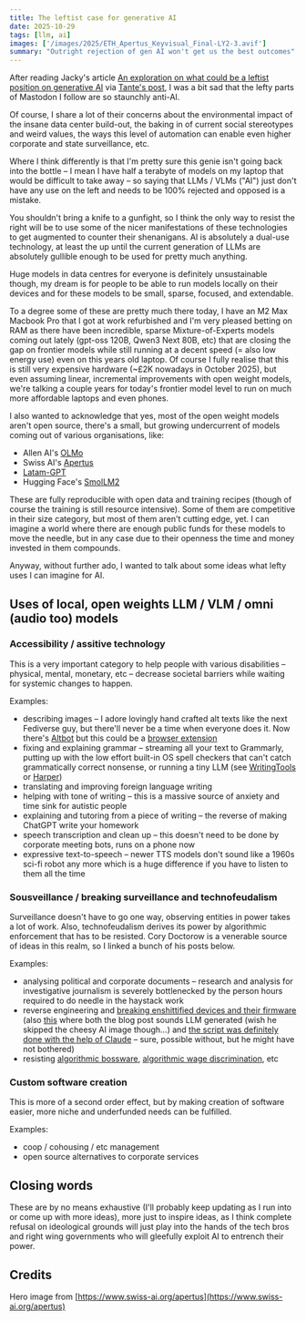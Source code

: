```yaml
---
title: The leftist case for generative AI
date: 2025-10-29
tags: [llm, ai]
images: ['/images/2025/ETH_Apertus_Keyvisual_Final-LY2-3.avif']
summary: "Outright rejection of gen AI won't get us the best outcomes"
---
```


After reading Jacky's article [An exploration on what could be a leftist position on generative AI](https://www.jacky.wtf/essays/2025/left-ai/) via [Tante's post](https://tldr.nettime.org/@tante/115448308729711122), I was a bit sad that the lefty parts of Mastodon I follow are so staunchly anti-AI.

Of course, I share a lot of their concerns about the environmental impact of the insane data center build-out, the baking in of current social stereotypes and weird values, the ways this level of automation can enable even higher corporate and state surveillance, etc.

Where I think differently is that I'm pretty sure this genie isn't going back into the bottle – I mean I have half a terabyte of models on my laptop that would be difficult to take away – so saying that LLMs / VLMs ("AI") just don't have any use on the left and needs to be 100% rejected and opposed is a mistake.

You shouldn't bring a knife to a gunfight, so I think the only way to resist the right will be to use some of the nicer manifestations of these technologies to get augmented to counter their shenanigans. AI is absolutely a dual-use technology, at least the up until the current generation of LLMs are absolutely gullible enough to be used for pretty much anything.

Huge models in data centres for everyone is definitely unsustainable though, my dream is for people to be able to run models locally on their devices and for these models to be small, sparse, focused, and extendable.

To a degree some of these are pretty much there today, I have an M2 Max Macbook Pro that I got at work refurbished and I'm very pleased betting on RAM as there have been incredible, sparse Mixture-of-Experts models coming out lately (gpt-oss 120B, Qwen3 Next 80B, etc) that are closing the gap on frontier models while still running at a decent speed (= also low energy use) even on this years old laptop. Of course I fully realise that this is still very expensive hardware (~£2K nowadays in October 2025), but even assuming linear, incremental improvements with open weight models, we're talking a couple years for today's frontier model level to run on much more affordable laptops and even phones.

I also wanted to acknowledge that yes, most of the open weight models aren't open source, there's a small, but growing undercurrent of models coming out of various organisations, like:

- Allen AI's [OLMo](https://allenai.org/olmo)
- Swiss AI's [Apertus](https://www.swiss-ai.org/apertus)
- [Latam-GPT](https://www.latamgpt.org)
- Hugging Face's [SmolLM2](https://huggingface.co/blog/Kseniase/insidesmol)

These are fully reproducible with open data and training recipes (though of course the training is still resource intensive). Some of them are competitive in their size category, but most of them aren't cutting edge, yet. I can imagine a world where there are enough public funds for these models to move the needle, but in any case due to their openness the time and money invested in them compounds.

Anyway, without further ado, I wanted to talk about some ideas what lefty uses I can imagine for AI.

## Uses of local, open weights LLM / VLM / omni (audio too) models

### Accessibility / assitive technology

This is a very important category to help people with various disabilities – physical, mental, monetary, etc – decrease societal barriers while waiting for systemic changes to happen.

Examples:

- describing images – I adore lovingly hand crafted alt texts like the next Fediverse guy, but there'll never be a time when everyone does it. Now there's [Altbot](https://github.com/micr0-dev/AltBot) but this could be a [browser extension](https://github.com/daaain/image-alt-text-generator-extension)
- fixing and explaining grammar – streaming all your text to Grammarly, putting up with the low effort built-in OS spell checkers that can't catch grammatically correct nonsense, or running a tiny LLM (see [WritingTools](https://github.com/theJayTea/WritingTools) or [Harper](https://github.com/Automattic/harper))
- translating and improving foreign language writing
- helping with tone of writing – this is a massive source of anxiety and time sink for autistic people
- explaining and tutoring from a piece of writing – the reverse of making ChatGPT write your homework
- speech transcription and clean up – this doesn't need to be done by corporate meeting bots, runs on a phone now
- expressive text-to-speech – newer TTS models don't sound like a 1960s sci-fi robot any more which is a huge difference if you have to listen to them all the time

### Sousveillance / breaking surveillance and technofeudalism

Surveillance doesn't have to go one way, observing entities in power takes a lot of work. Also, technofeudalism derives its power by algorithmic enforcement that has to be resisted. Cory Doctorow is a venerable source of ideas in this realm, so I linked a bunch of his posts below.

Examples:

- analysing political and corporate documents – research and analysis for investigative journalism is severely bottlenecked by the person hours required to do needle in the haystack work
- reverse engineering and [breaking enshittified devices and their firmware](https://pluralistic.net/2023/01/12/beg-forgiveness-ask-permission/#deerey-me) (also [this](https://codetiger.github.io/blog/the-day-my-smart-vacuum-turned-against-me/) where both the blog post sounds LLM generated (wish he skipped the cheesy AI image though...) and [the script was definitely done with the help of Claude](https://github.com/codetiger/VacuumRobot/commit/0b3340f231f5cae8d266fdf60b6f7ac1032bad7a#diff-bc37d034bad564583790a46f19d807abfe519c5671395fd494d8cce506c42947R212) – sure, possible without, but he might have not bothered)
- resisting [algorithmic bossware](https://pluralistic.net/2024/11/26/hawtch-hawtch/#you-treasure-what-you-measure), [algorithmic wage discrimination](https://pluralistic.net/2024/12/18/loose-flapping-ends/#luigi-has-a-point), etc

### Custom software creation

This is more of a second order effect, but by making creation of software easier, more niche and underfunded needs can be fulfilled.

Examples:

- coop / cohousing / etc management
- open source alternatives to corporate services

## Closing words

These are by no means exhaustive (I'll probably keep updating as I run into or come up with more ideas), more just to inspire ideas, as I think complete refusal on ideological grounds will just play into the hands of the tech bros and right wing governments who will gleefully exploit AI to entrench their power.

## Credits

Hero image from [https://www.swiss-ai.org/apertus](https://www.swiss-ai.org/apertus)
